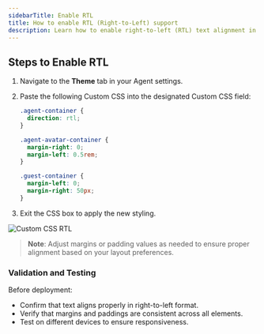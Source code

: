 ```yaml
---
sidebarTitle: Enable RTL
title: How to enable RTL (Right-to-Left) support
description: Learn how to enable right-to-left (RTL) text alignment in your agent using custom CSS for better layout and responsiveness in languages like Arabic and Hebrew. This guide provides step-by-step instructions to apply RTL styling in your chatbot.
---
```


## Steps to Enable RTL

1. Navigate to the **Theme** tab in your Agent settings.
2. Paste the following Custom CSS into the designated Custom CSS field:

   ```css
   .agent-container {
     direction: rtl;
   }

   .agent-avatar-container {
     margin-right: 0;
     margin-left: 0.5rem;
   }

   .guest-container {
     margin-left: 0;
     margin-right: 50px;
   }
   ```

3. Exit the CSS box to apply the new styling.

 <Frame style={{ maxWidth: '600px' }}>
  <img src="/images/guides/rtl.gif" alt="Custom CSS RTL" />
</Frame>

> **Note**: Adjust margins or padding values as needed to ensure proper alignment based on your layout preferences.

### Validation and Testing
Before deployment:
- Confirm that text aligns properly in right-to-left format.
- Verify that margins and paddings are consistent across all elements.
- Test on different devices to ensure responsiveness.